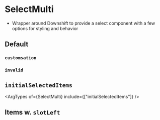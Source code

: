 

<Meta of={stories} />

# SelectMulti

- Wrapper around Downshift to provide a select component with a few options for
  styling and behavior

## Default

<Canvas name="default" of={stories.Default} />

### `customsation`

<Canvas name="customsation" of={stories.Customisation} />

### `invalid`

<Canvas name="invalid" of={stories.Invalid} />

## `initialSelectedItems`

<ArgTypes of={SelectMulti} include={["initialSelectedItems"]} />
<Canvas name="initialSelectedItems" of={stories.InitialSelectedItems} />

## Items w. `slotLeft`

<Canvas name="iconsWithSlotLeft" of={stories.SlotLeft} />
